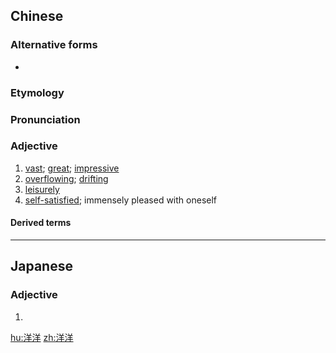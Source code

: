==Chinese==
{{zh-forms}}

===Alternative forms===
* {{zh-l|揚揚}}

===Etymology===
{{rfe|lang=zh}}

===Pronunciation===
{{zh-pron
|m=yángyáng
|c=joeng4 joeng4
|cat=a
}}

===Adjective===
{{zh-adj}}

# [[vast]]; [[great]]; [[impressive]]
# [[overflowing]]; [[drifting]]
# [[leisurely]]
# [[self-satisfied]]; immensely pleased with oneself

====Derived terms====
{{zh-der|得意洋洋|洋洋灑灑}}

----

==Japanese==
{{ja-kanjitab|よう|よう|yomi=o}}

===Adjective===
{{ja-adj|infl=tari|ようよう}}

# {{alternative form of|洋々|lang=ja}}

[[hu:洋洋]]
[[zh:洋洋]]